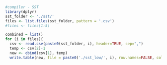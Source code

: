 ```r
#compiler - SST
library(dplyr)
sst_folder <- './sst/'
files <- list.files(sst_folder, pattern = '.csv')
#files <- files[1:5]

combined = list()
for (i in files){
  csv <- read.csv(paste0(sst_folder, i), header=TRUE, sep=",")
  temp <- csv[2]-1
  new <- cbind(csv[1], temp)
  write.table(new, file = paste0('./sst_low/', i), row.names=FALSE, col.names = FALSE, sep=",")}
```
